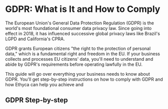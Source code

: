 
# GDPR: What is It and How to Comply

The European Union's General Data Protection Regulation (GDPR) is the world's most foundational consumer data privacy law. Since going into effect in 2018, it has influenced successive global privacy laws like Brazil's LGPD and California's CPRA. 

GDPR grants European citizens "the right to the protection of personal data," which is a fundamental right and freedom in the EU. If your business collects and processes EU citizens' data, you'll need to understand and abide by GDPR's requirements before operating lawfully in the EU.

This guide will go over everything your business needs to know about GDPR. You'll get step-by-step instructions on how to comply with GDPR and how Ethyca can help you achieve and

## GDPR Step-by-step
<KeyFeatWrap>
  <KeyFeat title="What is GDPR?" link="./what_is_gdpr"  description="A brief introduction to the European Union's General Data Protection Regulation (GDPR)"/>

  <KeyFeat title="The 7 Principles of GDPR" link="./7_principles_gdpr"  description="A summary of the seven core principles of GDPR and how to fulfill them."/>

  <KeyFeat title="What Are the Requirements of GDPR?" link="./what_reqs_gdpr"   description="A summary of the key requirements of the GDPR and how to meet them."/>

  <KeyFeat title="Additional Business Obligations of GDPR" link="./addtl_obligations_gdpr"   description="A rundown of additional organizational requirements businesses must follow under GDPR."/>

  <KeyFeat title="GDPR Step 01: Creating a Data Map" link="./data_map_gdpr"   description="This guide will show you how to create a data map that will enable compliance with GDPR."/>

  <KeyFeat title="GDPR Step 02: Access Requests for GDPR" link="./access_requests_gdpr"   description="This guide will show you how to fulfill users' access requests for GDPR"/>

  <KeyFeat title="GDPR Step 03: Correction Requests for GDPR" link="./correction_requests_gdpr"   description="This guide will show you how to fulfill users' correction requests for GDPR"/>

  <KeyFeat title="GDPR Step 04: Erasure Requests for GDPR" link="./erasure_requests_gdpr"   description="This guide will show you how to fulfill users' erasure requests for GDPR"/>

  <KeyFeat title="GDPR Step 05: Portability Requests for GDPR" link="./portability_requests_gdpr"   description="This guide will show you how to fulfill users' data portability requests for GDPR"/>

  <KeyFeat title="GDPR Step 06: Data Protection Assessments" link="./dpa_gdpr"   description="How to perform Data Protection Assessments to measure the risks of processing activities."/>

  <KeyFeat title="Summary" link="./conclusion_gdpr"   description="How Ethyca enables GDPR compliance for your business and beyond."/>
</KeyFeatWrap>